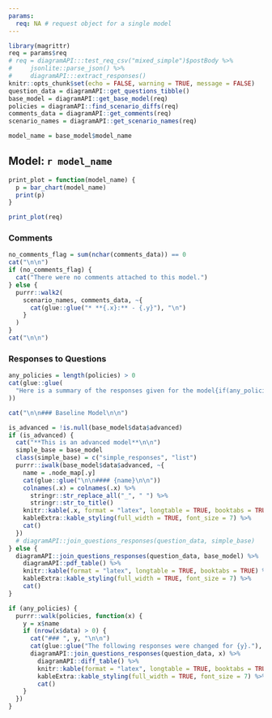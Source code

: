 ```yaml
---
params:
  req: NA # request object for a single model
---
```


```r
library(magrittr)
req = params$req
# req = diagramAPI:::test_req_csv("mixed_simple")$postBody %>%
#     jsonlite::parse_json() %>%
#     diagramAPI:::extract_responses()
knitr::opts_chunk$set(echo = FALSE, warning = TRUE, message = FALSE)
question_data = diagramAPI::get_questions_tibble()
base_model = diagramAPI::get_base_model(req)
policies = diagramAPI::find_scenario_diffs(req)
comments_data = diagramAPI::get_comments(req)
scenario_names = diagramAPI::get_scenario_names(req)

model_name = base_model$model_name
```

## Model: `r model_name`

```r
print_plot = function(model_name) {
  p = bar_chart(model_name)
  print(p)
}

print_plot(req)
```

### Comments

```r
no_comments_flag = sum(nchar(comments_data)) == 0
cat("\n\n")
if (no_comments_flag) {
  cat("There were no comments attached to this model.")
} else {
  purrr::walk2(
    scenario_names, comments_data, ~{
      cat(glue::glue("* **{.x}:** - {.y}"), "\n")
    }
  )
}
cat("\n\n")
```


### Responses to Questions

```r
any_policies = length(policies) > 0
cat(glue::glue(
  "Here is a summary of the responses given for the model{if(any_policies) ' and each scenario.' else '.'}" # nolint
))
```

```r
cat("\n\n### Baseline Model\n\n")
```
```r
is_advanced = !is.null(base_model$data$advanced)
if (is_advanced) {
  cat("**This is an advanced model**\n\n")
  simple_base = base_model
  class(simple_base) = c("simple_responses", "list")
  purrr::iwalk(base_model$data$advanced, ~{
    name = .node_map[.y]
    cat(glue::glue("\n\n#### {name}\n\n"))
    colnames(.x) = colnames(.x) %>%
      stringr::str_replace_all("_", " ") %>%
      stringr::str_to_title()
    knitr::kable(.x, format = "latex", longtable = TRUE, booktabs = TRUE) %>%
    kableExtra::kable_styling(full_width = TRUE, font_size = 7) %>%
    cat()
  })
  # diagramAPI::join_questions_responses(question_data, simple_base)
} else {
  diagramAPI::join_questions_responses(question_data, base_model) %>%
    diagramAPI::pdf_table() %>%
    knitr::kable(format = "latex", longtable = TRUE, booktabs = TRUE) %>%
    kableExtra::kable_styling(full_width = TRUE, font_size = 7) %>%
    cat()
}

```

```r
if (any_policies) {
  purrr::walk(policies, function(x) {
    y = x$name
    if (nrow(x$data) > 0) {
      cat("### ", y, "\n\n")
      cat(glue::glue("The following responses were changed for {y}."), "\n\n")
      diagramAPI::join_questions_responses(question_data, x) %>%
        diagramAPI::diff_table() %>%
        knitr::kable(format = "latex", longtable = TRUE, booktabs = TRUE) %>%
        kableExtra::kable_styling(full_width = TRUE, font_size = 7) %>%
        cat()
    }
  })
}
```
